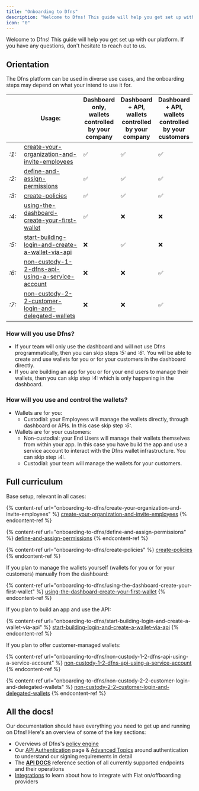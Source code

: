 ```yaml
---
title: "Onboarding to Dfns"
description: "Welcome to Dfns! This guide will help you get set up with our platform. If you have any questions, don't hesitate to reach out to us. "
icon: "0"
---
```


Welcome to Dfns! This guide will help you get set up with our platform. If you have any questions, don't hesitate to reach out to us.&#x20;

## Orientation

The Dfns platform can be used in diverse use cases, and the onboarding steps may depend on what your intend to use it for.&#x20;

<table><thead><tr><th width="40"> </th><th width="276.8125"> Usage:</th><th>Dashboard only, wallets controlled by your company</th><th>Dashboard + API, wallets controlled by your company</th><th>Dashboard + API, wallets controlled by your customers</th></tr></thead><tbody><tr><td><i class="fa-1">:1:</i></td><td><a data-mention href="onboarding-to-dfns/create-your-organization-and-invite-employees">create-your-organization-and-invite-employees</a></td><td><span data-gb-custom-inline data-tag="emoji" data-code="2705">✅</span></td><td><span data-gb-custom-inline data-tag="emoji" data-code="2705">✅</span></td><td><span data-gb-custom-inline data-tag="emoji" data-code="2705">✅</span></td></tr><tr><td><i class="fa-2">:2:</i></td><td><a data-mention href="onboarding-to-dfns/define-and-assign-permissions">define-and-assign-permissions</a></td><td><span data-gb-custom-inline data-tag="emoji" data-code="2705">✅</span></td><td><span data-gb-custom-inline data-tag="emoji" data-code="2705">✅</span></td><td><span data-gb-custom-inline data-tag="emoji" data-code="2705">✅</span></td></tr><tr><td><i class="fa-3">:3:</i></td><td><a data-mention href="onboarding-to-dfns/create-policies">create-policies</a></td><td><span data-gb-custom-inline data-tag="emoji" data-code="2705">✅</span></td><td><span data-gb-custom-inline data-tag="emoji" data-code="2705">✅</span></td><td><span data-gb-custom-inline data-tag="emoji" data-code="2705">✅</span></td></tr><tr><td><i class="fa-4">:4:</i></td><td><a data-mention href="onboarding-to-dfns/using-the-dashboard-create-your-first-wallet">using-the-dashboard-create-your-first-wallet</a></td><td><span data-gb-custom-inline data-tag="emoji" data-code="2705">✅</span></td><td><span data-gb-custom-inline data-tag="emoji" data-code="274c">❌</span></td><td><span data-gb-custom-inline data-tag="emoji" data-code="274c">❌</span></td></tr><tr><td><i class="fa-5">:5:</i></td><td><a data-mention href="onboarding-to-dfns/start-building-login-and-create-a-wallet-via-api">start-building-login-and-create-a-wallet-via-api</a></td><td><span data-gb-custom-inline data-tag="emoji" data-code="274c">❌</span></td><td><span data-gb-custom-inline data-tag="emoji" data-code="2705">✅</span></td><td><span data-gb-custom-inline data-tag="emoji" data-code="274c">❌</span></td></tr><tr><td><i class="fa-6">:6:</i></td><td><a data-mention href="onboarding-to-dfns/non-custody-1-2-dfns-api-using-a-service-account">non-custody-1-2-dfns-api-using-a-service-account</a></td><td><span data-gb-custom-inline data-tag="emoji" data-code="274c">❌</span></td><td><span data-gb-custom-inline data-tag="emoji" data-code="274c">❌</span></td><td><span data-gb-custom-inline data-tag="emoji" data-code="2705">✅</span></td></tr><tr><td><i class="fa-7">:7:</i></td><td><a data-mention href="onboarding-to-dfns/non-custody-2-2-customer-login-and-delegated-wallets">non-custody-2-2-customer-login-and-delegated-wallets</a></td><td><span data-gb-custom-inline data-tag="emoji" data-code="274c">❌</span></td><td><span data-gb-custom-inline data-tag="emoji" data-code="274c">❌</span></td><td><span data-gb-custom-inline data-tag="emoji" data-code="2705">✅</span></td></tr></tbody></table>

### How will you use Dfns?

* If your team will only use the dashboard and will not use Dfns programmatically, then you can skip steps <i class="fa-5">:5:</i> and <i class="fa-6">:6:</i>. You will be able to create and use wallets for you or for your customers in the dashboard directly.&#x20;
* If you are building an app for you or for your end users to manage their wallets, then you can skip step <i class="fa-4">:4:</i> which is only happening in the dashboard.&#x20;

### How will you use and control the wallets?

* Wallets are for you:&#x20;
  * Custodial: your Employees will manage the wallets directly, through dashboard or APIs. In this case skip step <i class="fa-6">:6:</i>.&#x20;
* Wallets are for your customers:
  * Non-custodial: your End Users will manage their wallets themselves from within your app. In this case you have build the app and use a service account to interact with the Dfns wallet infrastructure. You can skip step <i class="fa-4">:4:</i>.&#x20;
  * Custodial: your team will manage the wallets for your customers.&#x20;

## Full curriculum

Base setup, relevant in all cases:&#x20;

{% content-ref url="onboarding-to-dfns/create-your-organization-and-invite-employees" %}
[create-your-organization-and-invite-employees](onboarding-to-dfns/create-your-organization-and-invite-employees)
{% endcontent-ref %}

{% content-ref url="onboarding-to-dfns/define-and-assign-permissions" %}
[define-and-assign-permissions](onboarding-to-dfns/define-and-assign-permissions)
{% endcontent-ref %}

{% content-ref url="onboarding-to-dfns/create-policies" %}
[create-policies](onboarding-to-dfns/create-policies)
{% endcontent-ref %}

If you plan to manage the wallets yourself (wallets for you or for your customers) manually from the dashboard:&#x20;

{% content-ref url="onboarding-to-dfns/using-the-dashboard-create-your-first-wallet" %}
[using-the-dashboard-create-your-first-wallet](onboarding-to-dfns/using-the-dashboard-create-your-first-wallet)
{% endcontent-ref %}

If you plan to build an app and use the API:&#x20;

{% content-ref url="onboarding-to-dfns/start-building-login-and-create-a-wallet-via-api" %}
[start-building-login-and-create-a-wallet-via-api](onboarding-to-dfns/start-building-login-and-create-a-wallet-via-api)
{% endcontent-ref %}

If you plan to offer customer-managed wallets:&#x20;

{% content-ref url="onboarding-to-dfns/non-custody-1-2-dfns-api-using-a-service-account" %}
[non-custody-1-2-dfns-api-using-a-service-account](onboarding-to-dfns/non-custody-1-2-dfns-api-using-a-service-account)
{% endcontent-ref %}

{% content-ref url="onboarding-to-dfns/non-custody-2-2-customer-login-and-delegated-wallets" %}
[non-custody-2-2-customer-login-and-delegated-wallets](onboarding-to-dfns/non-custody-2-2-customer-login-and-delegated-wallets)
{% endcontent-ref %}

## All the docs!

Our documentation should have everything you need to get up and running on Dfns! Here's an overview of some of the key sections:

* Overviews of Dfns's [policy engine](../api-docs/policy-engine)
* Our [API Authentication](../advanced-topics/authentication/authentication-authorization) page & [Advanced Topics](../advanced-topics/authentication) around authentication to understand our signing requirements in detail
* The [**API DOCS**](../api-docs/api-docs) reference section of all currently supported endpoints and their operations
* [Integrations](../integrations/fiat-on-offboarding) to learn about how to integrate with Fiat on/offboarding providers
